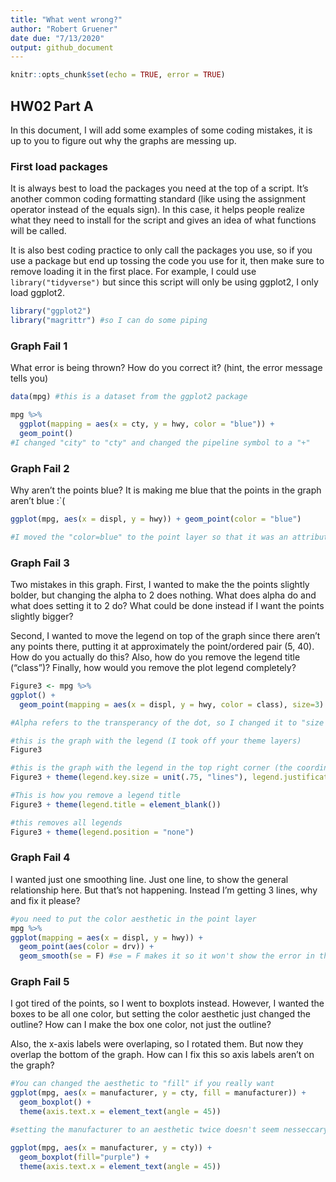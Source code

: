 ```yaml
---
title: "What went wrong?"
author: "Robert Gruener"
date due: "7/13/2020"
output: github_document
---
```


```r
knitr::opts_chunk$set(echo = TRUE, error = TRUE)
```

## HW02 Part A

In this document, I will add some examples of some coding mistakes, it is up to you to figure out why the graphs are messing up. 

### First load packages

It is always best to load the packages you need at the top of a script. It's another common coding formatting standard (like using the assignment operator instead of the equals sign). In this case, it helps people realize what they need to install for the script and gives an idea of what functions will be called. 

It is also best coding practice to only call the packages you use, so if you use a package but end up tossing the code you use for it, then make sure to remove loading it in the first place. For example, I could use `library("tidyverse")` but since this script will only be using ggplot2, I only load ggplot2.

```r
library("ggplot2")
library("magrittr") #so I can do some piping
```


### Graph Fail 1

What error is being thrown? How do you correct it? (hint, the error message tells you)

```r
data(mpg) #this is a dataset from the ggplot2 package

mpg %>% 
  ggplot(mapping = aes(x = cty, y = hwy, color = "blue")) +
  geom_point()
#I changed "city" to "cty" and changed the pipeline symbol to a "+" 

```


### Graph Fail 2
Why aren't the points blue? It is making me blue that the points in the graph aren't blue :`(
```r
ggplot(mpg, aes(x = displ, y = hwy)) + geom_point(color = "blue")

#I moved the "color=blue" to the point layer so that it was an attribute not an aesthetic

```



### Graph Fail 3
Two mistakes in this graph. First, I wanted to make the the points slightly bolder, but changing the alpha to 2 does nothing. What does alpha do and what does setting it to 2 do? What could be done instead if I want the points slightly bigger? 

Second, I wanted to move the legend on top of the graph since there aren't any points there, putting it at approximately the point/ordered pair (5, 40). How do you actually do this? Also, how do you remove the legend title ("class")? Finally, how would you remove the plot legend completely?
```r
Figure3 <- mpg %>% 
ggplot() + 
  geom_point(mapping = aes(x = displ, y = hwy, color = class), size=3) 

#Alpha refers to the transperancy of the dot, so I changed it to "size' and placed it outside of the aesthetic to make it an atribute 

#this is the graph with the legend (I took off your theme layers)
Figure3 

#this is the graph with the legend in the top right corner (the coordinates have to be 0-1), and you have to make the key smaller so the data isn't covered 
Figure3 + theme(legend.key.size = unit(.75, "lines"), legend.justification=c(1,1), legend.position=c(1,1))

#This is how you remove a legend title
Figure3 + theme(legend.title = element_blank())

#this removes all legends
Figure3 + theme(legend.position = "none")
```

### Graph Fail 4
I wanted just one smoothing line. Just one line, to show the general relationship here. But that's not happening. Instead I'm getting 3 lines, why and fix it please?

```r
#you need to put the color aesthetic in the point layer
mpg %>% 
ggplot(mapping = aes(x = displ, y = hwy)) + 
  geom_point(aes(color = drv)) + 
  geom_smooth(se = F) #se = F makes it so it won't show the error in the line of fit
```

### Graph Fail 5
I got tired of the points, so I went to boxplots instead. However, I wanted the boxes to be all one color, but setting the color aesthetic just changed the outline? How can I make the box one color, not just the outline? 

Also, the x-axis labels were overlaping, so I rotated them. But now they overlap the bottom of the graph. How can I fix this so axis labels aren't on the graph?


```r
#You can changed the aesthetic to "fill" if you really want
ggplot(mpg, aes(x = manufacturer, y = cty, fill = manufacturer)) + 
  geom_boxplot() + 
  theme(axis.text.x = element_text(angle = 45))

#setting the manufacturer to an aesthetic twice doesn't seem nesseccary so I'm making all the boxes the same color in atributes 

ggplot(mpg, aes(x = manufacturer, y = cty)) + 
  geom_boxplot(fill="purple") + 
  theme(axis.text.x = element_text(angle = 45))
```



